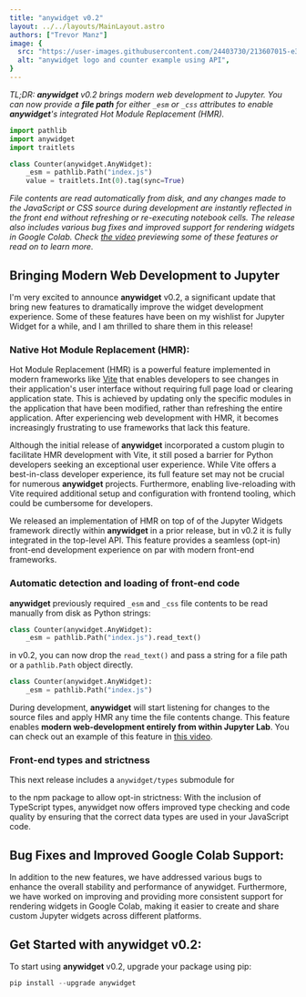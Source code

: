 ```yaml
---
title: "anywidget v0.2"
layout: ../../layouts/MainLayout.astro
authors: ["Trevor Manz"]
image: {
  src: "https://user-images.githubusercontent.com/24403730/213607015-e3fb38f9-5e75-439b-95c9-99e1fde11955.png",
  alt: "anywidget logo and counter example using API",
}
---
```


_TL;DR: **anywidget** v0.2 brings modern web development to Jupyter. You can now provide a **file path**
for either `_esm` or `_css` attributes to enable **anywidget**'s integrated Hot Module Replacement (HMR)._

```python
import pathlib
import anywidget
import traitlets

class Counter(anywidget.AnyWidget):
    _esm = pathlib.Path("index.js")
    value = traitlets.Int(0).tag(sync=True)
```

_File contents are read automatically from disk, and any changes made to the JavaScript or CSS source
during development are instantly reflected in the front end without refreshing or re-executing notebook
cells. The release also includes various bug fixes and improved support for rendering widgets in Google Colab.
Check [the video](https://www.youtube.com/watch?v=600PU6E4Srw) previewing some of these features or read
on to learn more._

## Bringing Modern Web Development to Jupyter

I'm very excited to announce **anywidget** v0.2, a significant update that bring new
features to dramatically improve the widget development experience. Some of these features
have been on my wishlist for Jupyter Widget for a while, and I am thrilled to share them in this release!

### Native Hot Module Replacement (HMR):

Hot Module Replacement (HMR) is a powerful feature implemented in modern frameworks
like [Vite](https://vitejs.dev/) that enables developers to see changes in their
application's user interface without requiring full page load or clearing application
state. This is achieved by updating only the specific modules in the application
that have been modified, rather than refreshing the entire application. After experiencing
web development with HMR, it becomes increasingly frustrating to use frameworks that lack this
feature.

Although the initial release of **anywidget** incorporated a custom plugin to facilitate HMR
development with Vite, it still posed a barrier for Python developers seeking an exceptional
user experience. While Vite offers a best-in-class developer experience, its full feature set may
not be crucial for numerous **anywidget** projects. Furthermore, enabling live-reloading with Vite
required additional setup and configuration with frontend tooling, which could be cumbersome
for developers.

We released an implementation of HMR on top of of the Jupyter Widgets framework directly
within **anywidget** in a prior release, but in v0.2 it is fully integrated in the top-level API.
This feature provides a seamless (opt-in) front-end development experience on par with modern
front-end frameworks.

### Automatic detection and loading of front-end code

**anywidget** previously required `_esm` and `_css` file contents to be read manually 
from disk as Python strings:

```python
class Counter(anywidget.AnyWidget):
    _esm = pathlib.Path("index.js").read_text()

```

in v0.2, you can now drop the `read_text()` and pass a string for a file path or a
`pathlib.Path` object directly.

```python
class Counter(anywidget.AnyWidget):
    _esm = pathlib.Path("index.js")
```

During development, **anywidget** will start listening for changes
to the source files and apply HMR any time the file contents change. This
feature enables **modern web-development entirely from within Jupyter Lab**. 
You can check out an example of this feature in [this video](https://www.youtube.com/watch?v=600PU6E4Srw).


### Front-end types and strictness


This next release includes a `anywidget/types` submodule for  

to the npm package to allow opt-in strictness: With the
  inclusion of TypeScript types, anywidget now offers improved type checking and
  code quality by ensuring that the correct data types are used in your
  JavaScript code.

## Bug Fixes and Improved Google Colab Support:

In addition to the new features, we have addressed various bugs to enhance the
overall stability and performance of anywidget. Furthermore, we have worked on
improving and providing more consistent support for rendering widgets in Google
Colab, making it easier to create and share custom Jupyter widgets across
different platforms.


## Get Started with anywidget v0.2:

To start using **anywidget** v0.2, upgrade your package using pip:

```python
pip install --upgrade anywidget
```
